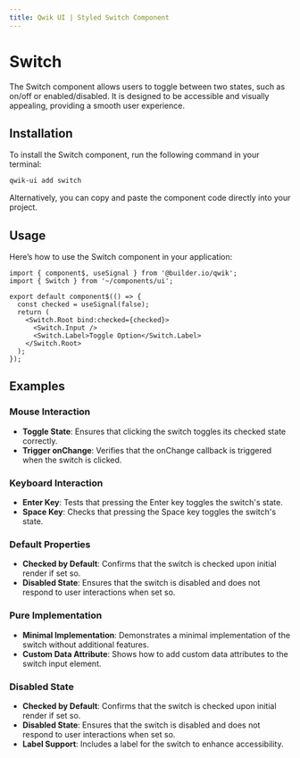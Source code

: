 ```yaml
---
title: Qwik UI | Styled Switch Component
---
```



<StatusBanner status={statusByComponent.styled.Switch} />

# Switch

The Switch component allows users to toggle between two states, such as on/off or enabled/disabled. It is designed to be accessible and visually appealing, providing a smooth user experience.

<Showcase name="hero" />

## Installation

To install the Switch component, run the following command in your terminal:

```sh
qwik-ui add switch
```

Alternatively, you can copy and paste the component code directly into your project.

## Usage

Here’s how to use the Switch component in your application:

```tsx
import { component$, useSignal } from '@builder.io/qwik';
import { Switch } from '~/components/ui';

export default component$(() => {
  const checked = useSignal(false);
  return (
    <Switch.Root bind:checked={checked}>
      <Switch.Input />
      <Switch.Label>Toggle Option</Switch.Label>
    </Switch.Root>
  );
});
```

## Examples

### Mouse Interaction

<Showcase name="hero" />

- **Toggle State**: Ensures that clicking the switch toggles its checked state correctly.
- **Trigger onChange**: Verifies that the onChange callback is triggered when the switch is clicked.

### Keyboard Interaction

<Showcase name="hero" />

- **Enter Key**: Tests that pressing the Enter key toggles the switch's state.
- **Space Key**: Checks that pressing the Space key toggles the switch's state.

### Default Properties

<Showcase name="checked" />

- **Checked by Default**: Confirms that the switch is checked upon initial render if set so.
- **Disabled State**: Ensures that the switch is disabled and does not respond to user interactions when set so.

### Pure Implementation

<Showcase name="pure" />

- **Minimal Implementation**: Demonstrates a minimal implementation of the switch without additional features.
- **Custom Data Attribute**: Shows how to add custom data attributes to the switch input element.

### Disabled State
<Showcase name="disabled" />

- **Checked by Default**: Confirms that the switch is checked upon initial render if set so.
- **Disabled State**: Ensures that the switch is disabled and does not respond to user interactions when set so.
- **Label Support**: Includes a label for the switch to enhance accessibility.


